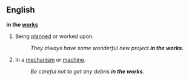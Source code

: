 ==English==
{{idiom2}}
'''in the [[works]]'''
#Being [[plan]]ned or worked upon.
#:''They always have some wonderful new project '''in the works'''.''
#In a [[mechanism]] or [[machine]].
#:''Be careful not to get any debris '''in the works'''.''